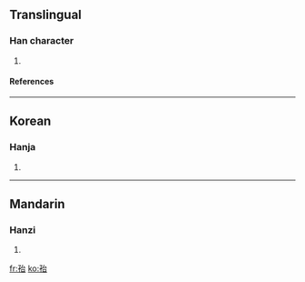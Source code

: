==Translingual==
===Han character===
{{Han char|rn=39|rad=子|as=05|sn=8|four=|canj=弓木戈口 (NDIR)}}
# {{defn|Han|sort=子05}}
====References====
{{Han ref|kx=0278.180|dkj=06962|dj=0547.020|hdz=21015.030|uh=5B61|ud=23393}}
----
==Korean==
===Hanja===
{{ko-hanja|hangeul=태|rv=tae|mr=t'ae}}
# {{defn|Korean}}
----
==Mandarin==
===Hanzi===
{{cmn-hanzi|pin=[[tāi]] ([[tai1]])|wg=t'ai<sup>1</sup>}}
# {{defn|Mandarin}}

[[fr:孡]]
[[ko:孡]]